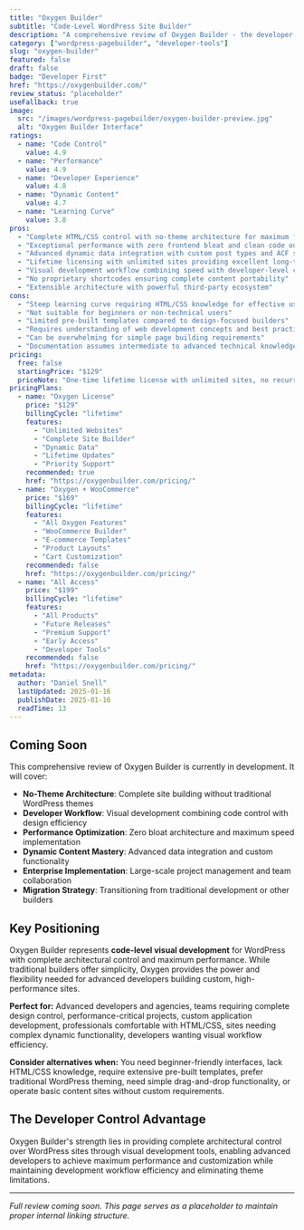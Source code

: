 ```yaml
---
title: "Oxygen Builder"
subtitle: "Code-Level WordPress Site Builder"
description: "A comprehensive review of Oxygen Builder - the developer-centric visual builder offering complete HTML/CSS control, no-theme architecture, and maximum performance for advanced WordPress development."
category: ["wordpress-pagebuilder", "developer-tools"]
slug: "oxygen-builder"
featured: false
draft: false
badge: "Developer First"
href: "https://oxygenbuilder.com/"
review_status: "placeholder"
useFallback: true
image:
  src: "/images/wordpress-pagebuilder/oxygen-builder-preview.jpg"
  alt: "Oxygen Builder Interface"
ratings:
  - name: "Code Control"
    value: 4.9
  - name: "Performance"
    value: 4.9
  - name: "Developer Experience"
    value: 4.8
  - name: "Dynamic Content"
    value: 4.7
  - name: "Learning Curve"
    value: 3.8
pros:
  - "Complete HTML/CSS control with no-theme architecture for maximum flexibility"
  - "Exceptional performance with zero frontend bloat and clean code output"
  - "Advanced dynamic data integration with custom post types and ACF support"
  - "Lifetime licensing with unlimited sites providing excellent long-term ROI"
  - "Visual development workflow combining speed with developer-level control"
  - "No proprietary shortcodes ensuring complete content portability"
  - "Extensible architecture with powerful third-party ecosystem"
cons:
  - "Steep learning curve requiring HTML/CSS knowledge for effective use"
  - "Not suitable for beginners or non-technical users"
  - "Limited pre-built templates compared to design-focused builders"
  - "Requires understanding of web development concepts and best practices"
  - "Can be overwhelming for simple page building requirements"
  - "Documentation assumes intermediate to advanced technical knowledge"
pricing:
  free: false
  startingPrice: "$129"
  priceNote: "One-time lifetime license with unlimited sites, no recurring subscription fees"
pricingPlans:
  - name: "Oxygen License"
    price: "$129"
    billingCycle: "lifetime"
    features:
      - "Unlimited Websites"
      - "Complete Site Builder"
      - "Dynamic Data"
      - "Lifetime Updates"
      - "Priority Support"
    recommended: true
    href: "https://oxygenbuilder.com/pricing/"
  - name: "Oxygen + WooCommerce"
    price: "$169"
    billingCycle: "lifetime"
    features:
      - "All Oxygen Features"
      - "WooCommerce Builder"
      - "E-commerce Templates"
      - "Product Layouts"
      - "Cart Customization"
    recommended: false
    href: "https://oxygenbuilder.com/pricing/"
  - name: "All Access"
    price: "$199"
    billingCycle: "lifetime"
    features:
      - "All Products"
      - "Future Releases"
      - "Premium Support"
      - "Early Access"
      - "Developer Tools"
    recommended: false
    href: "https://oxygenbuilder.com/pricing/"
metadata:
  author: "Daniel Snell"
  lastUpdated: 2025-01-16
  publishDate: 2025-01-16
  readTime: 13
---
```


## Coming Soon

This comprehensive review of Oxygen Builder is currently in development. It will cover:

- **No-Theme Architecture**: Complete site building without traditional WordPress themes
- **Developer Workflow**: Visual development combining code control with design efficiency
- **Performance Optimization**: Zero bloat architecture and maximum speed implementation
- **Dynamic Content Mastery**: Advanced data integration and custom functionality
- **Enterprise Implementation**: Large-scale project management and team collaboration
- **Migration Strategy**: Transitioning from traditional development or other builders

## Key Positioning

Oxygen Builder represents **code-level visual development** for WordPress with complete architectural control and maximum performance. While traditional builders offer simplicity, Oxygen provides the power and flexibility needed for advanced developers building custom, high-performance sites.

**Perfect for:** Advanced developers and agencies, teams requiring complete design control, performance-critical projects, custom application development, professionals comfortable with HTML/CSS, sites needing complex dynamic functionality, developers wanting visual workflow efficiency.

**Consider alternatives when:** You need beginner-friendly interfaces, lack HTML/CSS knowledge, require extensive pre-built templates, prefer traditional WordPress theming, need simple drag-and-drop functionality, or operate basic content sites without custom requirements.

## The Developer Control Advantage

Oxygen Builder's strength lies in providing complete architectural control over WordPress sites through visual development tools, enabling advanced developers to achieve maximum performance and customization while maintaining development workflow efficiency and eliminating theme limitations.

---

*Full review coming soon. This page serves as a placeholder to maintain proper internal linking structure.*